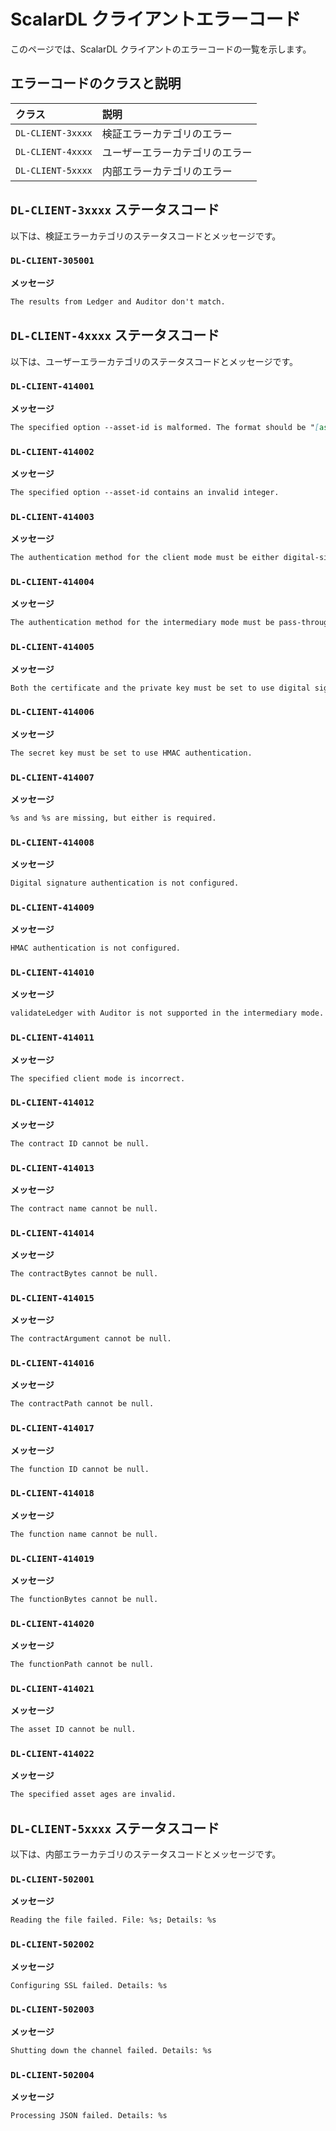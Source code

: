 # ScalarDL クライアントエラーコード


<TranslationBanner />

このページでは、ScalarDL クライアントのエラーコードの一覧を示します。

## エラーコードのクラスと説明
	
| クラス             | 説明                       |
|:------------------|:--------------------------|
| `DL-CLIENT-3xxxx` | 検証エラーカテゴリのエラー    |
| `DL-CLIENT-4xxxx` | ユーザーエラーカテゴリのエラー |
| `DL-CLIENT-5xxxx` | 内部エラーカテゴリのエラー    |

## `DL-CLIENT-3xxxx` ステータスコード

以下は、検証エラーカテゴリのステータスコードとメッセージです。

### `DL-CLIENT-305001`

**メッセージ**

```markdown
The results from Ledger and Auditor don't match.
```

## `DL-CLIENT-4xxxx` ステータスコード

以下は、ユーザーエラーカテゴリのステータスコードとメッセージです。

### `DL-CLIENT-414001`

**メッセージ**

```markdown
The specified option --asset-id is malformed. The format should be "[assetId]" or "[assetId],[startAge],[endAge]".
```

### `DL-CLIENT-414002`

**メッセージ**

```markdown
The specified option --asset-id contains an invalid integer.
```

### `DL-CLIENT-414003`

**メッセージ**

```markdown
The authentication method for the client mode must be either digital-signature or hmac.
```

### `DL-CLIENT-414004`

**メッセージ**

```markdown
The authentication method for the intermediary mode must be pass-through.
```

### `DL-CLIENT-414005`

**メッセージ**

```markdown
Both the certificate and the private key must be set to use digital signature.
```

### `DL-CLIENT-414006`

**メッセージ**

```markdown
The secret key must be set to use HMAC authentication.
```

### `DL-CLIENT-414007`

**メッセージ**

```markdown
%s and %s are missing, but either is required.
```

### `DL-CLIENT-414008`

**メッセージ**

```markdown
Digital signature authentication is not configured.
```

### `DL-CLIENT-414009`

**メッセージ**

```markdown
HMAC authentication is not configured.
```

### `DL-CLIENT-414010`

**メッセージ**

```markdown
validateLedger with Auditor is not supported in the intermediary mode. Please execute the ValidateLedger contract to validate assets.
```

### `DL-CLIENT-414011`

**メッセージ**

```markdown
The specified client mode is incorrect.
```

### `DL-CLIENT-414012`

**メッセージ**

```markdown
The contract ID cannot be null.
```

### `DL-CLIENT-414013`

**メッセージ**

```markdown
The contract name cannot be null.
```

### `DL-CLIENT-414014`

**メッセージ**

```markdown
The contractBytes cannot be null.
```

### `DL-CLIENT-414015`

**メッセージ**

```markdown
The contractArgument cannot be null.
```

### `DL-CLIENT-414016`

**メッセージ**

```markdown
The contractPath cannot be null.
```

### `DL-CLIENT-414017`

**メッセージ**

```markdown
The function ID cannot be null.
```

### `DL-CLIENT-414018`

**メッセージ**

```markdown
The function name cannot be null.
```

### `DL-CLIENT-414019`

**メッセージ**

```markdown
The functionBytes cannot be null.
```

### `DL-CLIENT-414020`

**メッセージ**

```markdown
The functionPath cannot be null.
```

### `DL-CLIENT-414021`

**メッセージ**

```markdown
The asset ID cannot be null.
```

### `DL-CLIENT-414022`

**メッセージ**

```markdown
The specified asset ages are invalid.
```

## `DL-CLIENT-5xxxx` ステータスコード

以下は、内部エラーカテゴリのステータスコードとメッセージです。

### `DL-CLIENT-502001`

**メッセージ**

```markdown
Reading the file failed. File: %s; Details: %s
```

### `DL-CLIENT-502002`

**メッセージ**

```markdown
Configuring SSL failed. Details: %s
```

### `DL-CLIENT-502003`

**メッセージ**

```markdown
Shutting down the channel failed. Details: %s
```

### `DL-CLIENT-502004`

**メッセージ**

```markdown
Processing JSON failed. Details: %s
```
